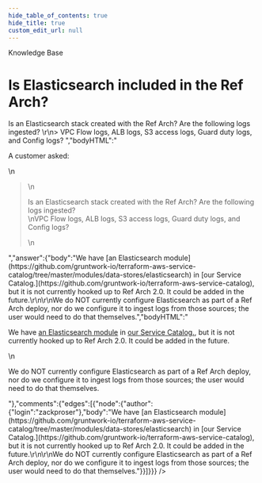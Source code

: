 ```yaml
---
hide_table_of_contents: true
hide_title: true
custom_edit_url: null
---
```



<CenterLayout>
<span class="title">Knowledge Base</span>
<h1>Is Elasticsearch included in the Ref Arch?</h1>
<GitHub json={{"id":"D_kwDOF8slf84AOB0o","number":56,"author":{"login":"zackproser"},"title":"Is Elasticsearch included in the Ref Arch?","body":"A customer asked: \r\n> Is an Elasticsearch stack created with the Ref Arch? Are the following logs ingested? \r\n> VPC Flow logs, ALB logs, S3 access logs, Guard duty logs, and Config logs? ","bodyHTML":"<p dir=\"auto\">A customer asked:</p>\n<blockquote>\n<p dir=\"auto\">Is an Elasticsearch stack created with the Ref Arch? Are the following logs ingested?<br>\nVPC Flow logs, ALB logs, S3 access logs, Guard duty logs, and Config logs?</p>\n</blockquote>","answer":{"body":"We have [an Elasticsearch module](https://github.com/gruntwork-io/terraform-aws-service-catalog/tree/master/modules/data-stores/elasticsearch) in [our Service Catalog.](https://github.com/gruntwork-io/terraform-aws-service-catalog), but it is not currently hooked up to Ref Arch 2.0. It could be added in the future.\r\n\r\nWe do NOT currently configure Elasticsearch as part of a Ref Arch deploy, nor do we configure it to ingest logs from those sources; the user would need to do that themselves.","bodyHTML":"<p dir=\"auto\">We have <a href=\"https://github.com/gruntwork-io/terraform-aws-service-catalog/tree/master/modules/data-stores/elasticsearch\">an Elasticsearch module</a> in <a href=\"https://github.com/gruntwork-io/terraform-aws-service-catalog\">our Service Catalog.</a>, but it is not currently hooked up to Ref Arch 2.0. It could be added in the future.</p>\n<p dir=\"auto\">We do NOT currently configure Elasticsearch as part of a Ref Arch deploy, nor do we configure it to ingest logs from those sources; the user would need to do that themselves.</p>"},"comments":{"edges":[{"node":{"author":{"login":"zackproser"},"body":"We have [an Elasticsearch module](https://github.com/gruntwork-io/terraform-aws-service-catalog/tree/master/modules/data-stores/elasticsearch) in [our Service Catalog.](https://github.com/gruntwork-io/terraform-aws-service-catalog), but it is not currently hooked up to Ref Arch 2.0. It could be added in the future.\r\n\r\nWe do NOT currently configure Elasticsearch as part of a Ref Arch deploy, nor do we configure it to ingest logs from those sources; the user would need to do that themselves."}}]}}} />

</CenterLayout>
  

<!-- ##DOCS-SOURCER-START
{
  "sourcePlugin": "github-discussions",
  "hash": "50328ecda9858791842741241262e25c"
}
##DOCS-SOURCER-END -->
